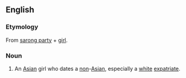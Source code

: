 ==English==

===Etymology===
From [[sarong party]] + [[girl]].

===Noun===
{{en-noun}}

# {{lb|en|Singapore|derogatory}} An [[Asian]] girl who dates a [[non]]-[[Asian]], especially a [[white]] [[expatriate]].